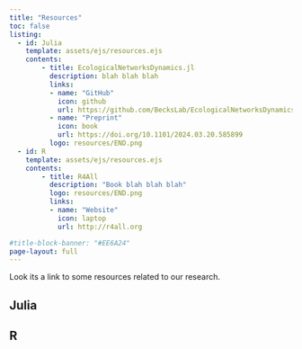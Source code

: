 ```yaml
---
title: "Resources"
toc: false
listing:
  - id: Julia
    template: assets/ejs/resources.ejs
    contents:
        - title: EcologicalNetworksDynamics.jl
          description: blah blah blah
          links:
          - name: "GitHub"
            icon: github
            url: https://github.com/BecksLab/EcologicalNetworksDynamics.jl
          - name: "Preprint"
            icon: book
            url: https://doi.org/10.1101/2024.03.20.585899
          logo: resources/END.png
  - id: R
    template: assets/ejs/resources.ejs
    contents:
        - title: R4All
          description: "Book blah blah blah"
          logo: resources/END.png
          links:
          - name: "Website"
            icon: laptop
            url: http://r4all.org

#title-block-banner: "#EE6A24"
page-layout: full
---
```


Look its a link to some resources related to our research.

## Julia

:::{#Julia}
:::

## R

:::{#R}
:::